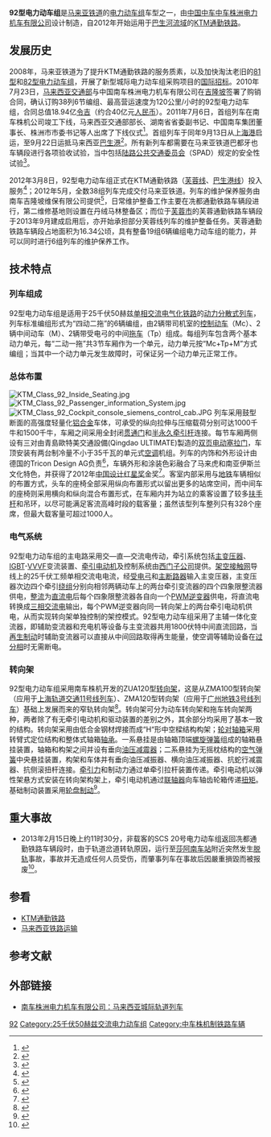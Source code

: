 {{noteTA
|G1=Railway
}}
{{鐵路車輛
|車輛名稱=马来亚铁道92型电力动车组
|公司色=
|圖像=KTMB Class 92 SCS 18 KL Sentral Junction.jpg
|圖像說明=一列位于[[吉隆坡中央车站|吉隆坡中央车站]]附近的92型电力动车组
|類型=[[电力动车组|电力动车组]]
|原產國={{CHN}}
|設計={{GER}}Tricon Design AG
|製造=[[中车株洲电力机车|中车株洲电力机车]]
|訂單編號=
|車輛編號=SCS 1~SCS 38
|製造年份=2010年—2011年
|投入服務=[[KTM通勤铁路|KTM通勤铁路]]
|用戶={{flagicon|MAL}} [[马来亚铁道|马来亚铁道]]
|產量=38组
|輛數=
|編組=6辆（4M2T）
|營運最高速度=120
|設計最高速度=140
|試驗最高速度=
|起動加速度=
|減速度（正常）=
|減速度（緊急）=
|載客量=
|編組載客量=328（座席）
|編組長度=138.6
|全長=先头车：23,700 mm<br />中间车：22,800
|全闊=2,750
|全高=
|車輛重量=
|編組總重量=238
|軸重=
|軸距=2,300
|軌距=1,000
|輪徑=850
|轉向架=ZUA120
|車身物料=[[铝合金|铝合金]]
|電化方式=AC 25kV 50Hz
|傳動方式=交—直—交流电
|牽引電動機= [[西门子交通|西门子公司]]製開放式內扇形三相誘導牽引電動機
|電動機輸出=
|編組輸出=3,200 kW
|傳動比=
|控制裝置=[[西门子交通|西门子公司]][[絕緣柵雙極晶體管|IGBT]]-[[VVVF|VVVF]]
|制動方式=[[空气制动|空气制动]]、[[再生制动|再生制动]]
|保安裝置=[[歐洲列車控制系統|ETCS]]、[[列车自动保护系统|ATP]]
|全寬備註=
}}
'''92型电力动车组'''是[[马来亚铁道|马来亚铁道]]的[[电力动车组|电力动车组]]车型之一，由[[中国中车|中国中车]][[中车株洲电力机车|中车株洲电力机车有限公司]]设计制造，自2012年开始运用于[[巴生河流域|巴生河流域]]的[[KTM通勤铁路|KTM通勤铁路]]。

==发展历史==
2008年，马来亚铁道为了提升KTM通勤铁路的服务质素，以及加快淘汰老旧的[[马来亚铁道81型电力动车组|81型]]和[[马来亚铁道82型电力动车组|82型电力动车组]]，开展了新型城际电力动车组采购项目的[[招标|国际招标]]。2010年7月23日，[[马来西亚交通部|马来西亚交通部]]与中国南车株洲电力机车有限公司在[[吉隆坡|吉隆坡]]签署了购销合同，确认订购38列6节编组、最高营运速度为120公里/小时的92型电力动车组，合同总值18.94亿[[令吉|令吉]]（约合40亿元[[人民币|人民币]]）。2011年7月6日，首组列车在南车株机公司竣工下线，马来西亚交通部部长、湖南省省委副书记、中国南车集团董事长、株洲市市委书记等人出席了下线仪式<ref>{{Cite web |url=http://www.zznews.gov.cn/news/2011/0706/article_35063.html |title=马来西亚SCS动车组在南车株机公司下线 |accessdate=2014-10-13 |publisher=株洲新闻网 |date=2011-07-06 |archive-url=https://web.archive.org/web/20141019062023/http://www.zznews.gov.cn/news/2011/0706/article_35063.html |archive-date=2014-10-19 |dead-url=yes }}</ref>。首组列车于同年9月13日从[[上海港|上海港]]启运，至9月22日运抵马来西亚[[巴生港|巴生港]]<ref>{{Cite web |url=http://www.thestar.com.my/story/?file=%2f2011%2f9%2f23%2fnation%2f9559899&sec=nation |title=KTM gets first batch of electric train coaches from China |accessdate=2014-10-13 |publisher=The Star Online |date=2011-09-23 |archive-url=https://web.archive.org/web/20141018113201/http://www.thestar.com.my/story/?file=%2f2011%2f9%2f23%2fnation%2f9559899&sec=nation |archive-date=2014-10-18 |dead-url=yes }}</ref>。所有新列车都需要在马来亚铁道巴都牙也车辆段进行各项验收试验，当中包括[[陆路公共交通委员会|陆路公共交通委员会]]（SPAD）规定的安全性试验<ref>{{Cite web |url=http://www.thesundaily.my/news/244801 |title=First set of EMU six-car trains to run in January |accessdate=2014-10-13 |publisher=The Sun Daily |date=2011-12-21 |archive-url=https://web.archive.org/web/20141020194945/http://www.thesundaily.my/news/244801 |archive-date=2014-10-20 |dead-url=yes }}</ref>。

2012年3月8日，92型电力动车组正式在KTM通勤铁路（[[芙蓉线|芙蓉线]]、[[巴生港线|巴生港线]]）投入服务<ref>{{Cite web |url= http://www.thestar.com.my/News/Nation/2012/03/08/New-KTM-Komuter-trains-launched/ |title= New KTM Komuter trains launched|accessdate=2014-10-13 |publisher=The Star Online |date=2012-03-08 }}</ref>；2012年5月，全数38组列车完成交付马来亚铁道。列车的维护保养服务由南车吉隆坡维保有限公司提供<ref>{{Cite web |url=http://www.sasac.gov.cn/n1180/n1271/n20515/n2697190/15966129.html |title= 南车株机：创造“制造+服务”国际品牌 |accessdate=2014-10-13 |publisher=国务院国资委 |date=2014-07-17 }}</ref>，日常维护整备工作主要在冼都通勤铁路车辆段进行，第二维修基地则设置在丹绒马林整备区；而位于[[芙蓉市|芙蓉市]]的芙蓉通勤铁路车辆段于2013年9月建成启用后，亦开始承担部分芙蓉线列车的维护整备任务。芙蓉通勤铁路车辆段占地面积为16.34公顷，具有整备19组6辆编组电力动车组的能力，并可以同时进行6组列车的维护保养工作。

==技术特点==
===列车组成===
92型电力动车组是适用于25千伏50赫兹[[單相交流電|单相交流]][[电气化铁路|电气化铁路]]的[[动力分散式列车|动力分散式列车]]，列车标准编组形式为“四动二拖”的6辆编组，由2辆带司机室的[[控制车|控制]][[动车组动车|动车]]（Mc）、2辆中间动车（M）、2辆带受电弓的中间[[动车组拖车|拖车]]（Tp）组成。每组列车包含两个基本动力单元，每“二动一拖”共3节车厢作为一个单元，动力单元按“Mc+Tp+M”方式编组；当其中一个动力单元发生故障时，可保证另一个动力单元正常工作。

===总体布置===
[[File:KTM_Class_92_Inside_Seating.jpg|thumb]]
[[File:KTM_Class_92_Passenger_information_System.jpg|thumb]]
[[File:KTM_Class_92_Cockpit_console_siemens_control_cab.JPG|thumb]]
列车采用鼓型断面的高强度轻量化[[铝合金|铝合金]]车体，可承受的纵向拉伸与压缩载荷分别可达1000千牛和1500千牛，车厢之间采用全封闭[[贯通门|贯通门]]和[[车钩|半永久牵引杆]]连接。每节车厢两侧设有三对由青島歐特美交通設備(Qingdao ULTIMATE)製造的[[內崁式門|双页电动塞拉门]]，车顶安装有两台制冷量不小于35千瓦的单元式[[空调|空调]]机组。列车的内饰和外形设计由德国的Tricon Design AG负责<ref>{{Cite web |url=http://www.tricon-design.de/ |title=Tricon Design AG |accessdate=2014-10-13 |publisher=Tricon Design AG |date= }}</ref>，车辆外形和涂装色彩融合了马来虎和南亚伊斯兰文化特色，并获得了2012年[[中国设计红星奖|中国设计红星奖]]金奖<ref>{{Cite web |url=http://www.redstaraward.org/content/details27_841.html |title=历年获奖回顾：马来西亚城际动车组 |accessdate=2014-10-13 |publisher=中国设计红星奖 |date= }}</ref>。客室内部采用与[[地铁|地铁]]车辆相似的布置方式，头车的座椅全部采用纵向布置形式以留出更多的站席空间，而中间车的座椅则采用横向和纵向混合布置形式，在车厢内并为站立的乘客设置了较多[[扶手杆|扶手杆]]和吊环，以尽可能满足客流高峰时段的载客量；虽然该型列车整列只有328个座席，但最大载客量可超过1000人。

===电气系统===
92型电力动车组的主电路采用交—直—交流电传动，牵引系统包括[[变压器|主变压器]]、[[絕緣柵雙極晶體管|IGBT]]-[[VVVF|VVVF]]变流装置、[[牵引电动机|牵引电动机]]及控制系统由[[西门子交通|西门子公司]]提供。[[架空接触网|架空接触网]]导线上的25千伏工频单相交流电电流，经[[受电弓|受电弓]]和[[斷路器|主断路器]]输入主变压器，主变压器次边四个牵引[[绕组|绕组]]分别向相邻两辆动车上的两台牵引变流器的四个四象限整流器供电，[[整流器|整流]]为[[直流电|直流电]]后每个四象限整流器各自向一个[[脈衝寬度調變|PWM]][[逆变器|逆变器]]供电，将直流电转换成[[三相交流电|三相交流电]]输出，每个PWM逆变器向同一转向架上的两台牵引电动机供电，从而实现转向架单独控制的架控模式。92型电力动车组采用了主辅一体化变流器，即辅助变流器和充电机等设备与主变流器共用1800伏特中间直流回路，当[[再生制动|再生制动]]时辅助变流器可以直接从中间回路取得再生能量，使空调等辅助设备在[[分相区|过分相]]时无需断电。

===转向架===
92型电力动车组采用南车株机开发的ZUA120型[[转向架|转向架]]，这是从ZMA100型转向架（应用于[[上海轨道交通AC16型电动列车|上海轨道交通11号线列车]]）、ZMA120型转向架（应用于[[广州地铁南车株机B型电动列车|广州地铁3号线列车]]）基础上发展而来的窄轨转向架<ref>{{Cite web |url=http://www.transst.cn/PlatForm/Template/Detail.aspx?InfoID=41107&dbname=%E4%BA%A4%E9%80%9A%E7%A7%91%E6%8A%80%E6%88%90%E6%9E%9C%E6%95%B0%E6%8D%AE%E5%BA%93 |title=时速120km/h窄轨城际动车组ZUA120型转向架 |accessdate=2014-10-13 |publisher=交通运输科技信息资源共享平台 |date= }}{{dead link|date=2018年5月 |bot=InternetArchiveBot |fix-attempted=yes }}</ref>。转向架可分为动车转向架和拖车转向架两种，两者除了有无牵引电动机和驱动装置的差别之外，其余部分均采用了基本一致的结构。转向架采用由低合金钢材焊接而成“H“形中空樑结构构架；[[轮对|轮对]][[轴箱|轴箱]]采用转臂式定位结构和整体式轴箱[[轴承|轴承]]。一系悬挂是由轴箱顶端[[螺旋弹簧|螺旋弹簧]]组成的轴箱悬挂装置，轴箱和构架之间并设有垂向[[阻尼器|油压减震器]]；二系悬挂为无摇枕结构的[[空气弹簧|空气弹簧]]中央悬挂装置，构架和车体并有垂向油压减振器、横向油压减振器、抗蛇行减震器、抗侧滚扭杆连接。[[牵引力|牵引力]]和制动力通过单牵引拉杆装置传递。牵引电动机以弹性架悬方式安装在转向架构架上，牵引电动机通过[[联轴器|联轴器]]向车轴齿轮箱传递[[扭矩|扭矩]]。基础制动装置采用[[轮盘制动|轮盘制动]]<ref>{{cite journal | author =  钟源、陈喜红、李冠军 等 | title = 马来西亚动车组ZUA120型米轨转向架的研制 | journal = 《电力机车与城轨车辆》 | pages =  1-6 | volume = 35 | issue = 3 | publisher = 中国南车集团株洲电力机车厂 | location =  | issn = 1672-1187 |date=2012年5月}}</ref>。

==重大事故==
*2013年2月15日晚上约11时30分，非载客的SCS 20号电力动车组返回冼都通勤铁路车辆段时，由于轨道岔道转轨原因，运行至[[莎阿南站|莎阿南车站]]附近突然发生[[脱轨|脱轨]]事故，事故并无造成任何人员受伤，而肇事列车在事故后因嚴重損毀而被报废<ref>{{Cite web |url=http://www2.nst.com.my/latest/ktm-komuter-train-derailed-1.218750 |title=KTM Komuter train derailed |accessdate=2014-10-13 |publisher=New Straits Times |date=2013-02-15 |archive-url=https://web.archive.org/web/20141022123718/http://www2.nst.com.my/latest/ktm-komuter-train-derailed-1.218750 |archive-date=2014-10-22 |dead-url=yes }}</ref>。

==参看==
{{Portalbox|马来西亚|鐵路}}
*[[KTM通勤铁路|KTM通勤铁路]]
*[[马来西亚铁路运输|马来西亚铁路运输]]

==参考文献==
{{Reflist}}

==外部链接==
*{{zh-hans}}[https://web.archive.org/web/20141018034222/http://www.csrgc.com.cn/g1573/s4143/t61533.aspx 南车株洲电力机车有限公司：马来西亚城际轨道列车]

{{KTM rolling stock}}

{{DEFAULTSORT:KTM Class 92}}
[[Category:马来西亚电力动车组|92]]
[[Category:25千伏50赫兹交流电力动车组|Category:25千伏50赫兹交流电力动车组]]
[[Category:中车株机制铁路车辆|Category:中车株机制铁路车辆]]